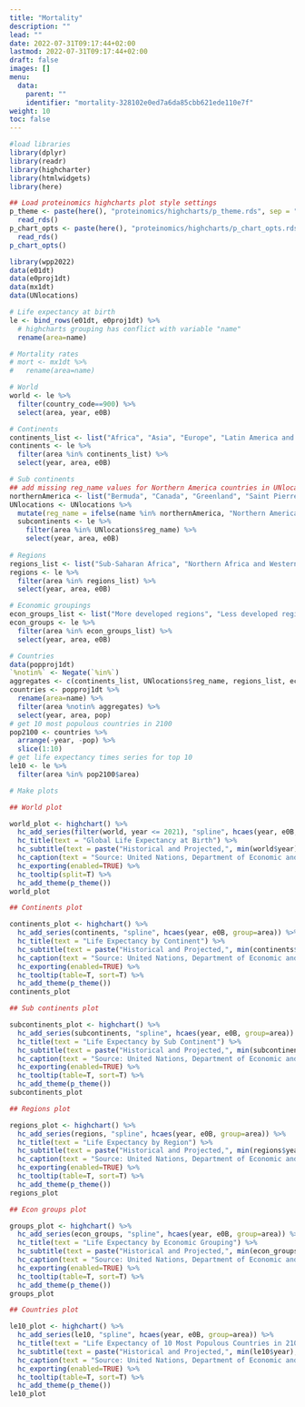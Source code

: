 ```yaml
---
title: "Mortality"
description: ""
lead: ""
date: 2022-07-31T09:17:44+02:00
lastmod: 2022-07-31T09:17:44+02:00
draft: false
images: []
menu:
  data:
    parent: ""
    identifier: "mortality-328102e0ed7a6da85cbb621ede110e7f"
weight: 10
toc: false
---
```


```r
#load libraries
library(dplyr)
library(readr)
library(highcharter)
library(htmlwidgets)
library(here)

## Load proteinomics highcharts plot style settings
p_theme <- paste(here(), "proteinomics/highcharts/p_theme.rds", sep = "/") %>%
  read_rds()
p_chart_opts <- paste(here(), "proteinomics/highcharts/p_chart_opts.rds", sep = "/") %>%
  read_rds()
p_chart_opts()
```

```r
library(wpp2022)
data(e01dt)
data(e0proj1dt)
data(mx1dt)
data(UNlocations)

# Life expectancy at birth
le <- bind_rows(e01dt, e0proj1dt) %>%
  # highcharts grouping has conflict with variable "name"
  rename(area=name)

# Mortality rates
# mort <- mx1dt %>%
#   rename(area=name)

# World
world <- le %>%
  filter(country_code==900) %>%
  select(area, year, e0B)

# Continents
continents_list <- list("Africa", "Asia", "Europe", "Latin America and the Caribbean", "Northern America", "Oceania")
continents <- le %>%
  filter(area %in% continents_list) %>%
  select(year, area, e0B)

# Sub continents
## add missing reg_name values for Northern America countries in UNlocations
northernAmerica <- list("Bermuda", "Canada", "Greenland", "Saint Pierre and Miquelon", "United States of America")
UNlocations <- UNlocations %>%
  mutate(reg_name = ifelse(name %in% northernAmerica, "Northern America", reg_name))
  subcontinents <- le %>%
    filter(area %in% UNlocations$reg_name) %>%
    select(year, area, e0B)
  
# Regions
regions_list <- list("Sub-Saharan Africa", "Northern Africa and Western Asia", "Central and Southern Asia", "Eastern and South-Eastern Asia", "Latin America and the Caribbean", "Oceania (excluding Australia and New Zealand)", "Australia/New Zealand", "Europe and Northern America")
regions <- le %>%
  filter(area %in% regions_list) %>%
  select(year, area, e0B)

# Economic groupings
econ_groups_list <- list("More developed regions", "Less developed regions", "Least developed countries", "Less developed regions, excluding least developed countries", "Less developed regions, excluding China", "Land-locked Developing Countries (LLDC)", "Small Island Developing States (SIDS)", "High-income countries", "Middle-income countries", "Upper-middle-income countries", "Lower-middle-income countries", "Low-income countries", "No income group available")
econ_groups <- le %>%
  filter(area %in% econ_groups_list) %>%
  select(year, area, e0B)

# Countries
data(popproj1dt)
`%notin%` <- Negate(`%in%`)
aggregates <- c(continents_list, UNlocations$reg_name, regions_list, econ_groups_list, "World")
countries <- popproj1dt %>%
  rename(area=name) %>%
  filter(area %notin% aggregates) %>%
  select(year, area, pop) 
# get 10 most populous countries in 2100
pop2100 <- countries %>%
  arrange(-year, -pop) %>%
  slice(1:10)
# get life expectancy times series for top 10
le10 <- le %>%
  filter(area %in% pop2100$area)

```

```r

# Make plots

## World plot

world_plot <- highchart() %>%
  hc_add_series(filter(world, year <= 2021), "spline", hcaes(year, e0B, group=area)) %>%
  hc_title(text = "Global Life Expectancy at Birth") %>%
  hc_subtitle(text = paste("Historical and Projected,", min(world$year), "-", max(world$year))) %>%
  hc_caption(text = "Source: United Nations, Department of Economic and Social Affairs, Population Division (2022). World Population Prospects 2022.") %>%
  hc_exporting(enabled=TRUE) %>%
  hc_tooltip(split=T) %>%
  hc_add_theme(p_theme())
world_plot

## Continents plot

continents_plot <- highchart() %>%
  hc_add_series(continents, "spline", hcaes(year, e0B, group=area)) %>%
  hc_title(text = "Life Expectancy by Continent") %>%
  hc_subtitle(text = paste("Historical and Projected,", min(continents$year), "-", max(continents$year))) %>%
  hc_caption(text = "Source: United Nations, Department of Economic and Social Affairs, Population Division (2022). World Population Prospects 2022.") %>%
  hc_exporting(enabled=TRUE) %>%
  hc_tooltip(table=T, sort=T) %>%
  hc_add_theme(p_theme()) 
continents_plot

## Sub continents plot

subcontinents_plot <- highchart() %>%
  hc_add_series(subcontinents, "spline", hcaes(year, e0B, group=area)) %>%
  hc_title(text = "Life Expectancy by Sub Continent") %>%
  hc_subtitle(text = paste("Historical and Projected,", min(subcontinents$year), "-", max(subcontinents$year))) %>%
  hc_caption(text = "Source: United Nations, Department of Economic and Social Affairs, Population Division (2022). World Population Prospects 2022.") %>%
  hc_exporting(enabled=TRUE) %>%
  hc_tooltip(table=T, sort=T) %>%
  hc_add_theme(p_theme()) 
subcontinents_plot

## Regions plot

regions_plot <- highchart() %>%
  hc_add_series(regions, "spline", hcaes(year, e0B, group=area)) %>%
  hc_title(text = "Life Expectancy by Region") %>%
  hc_subtitle(text = paste("Historical and Projected,", min(regions$year), "-", max(regions$year))) %>%
  hc_caption(text = "Source: United Nations, Department of Economic and Social Affairs, Population Division (2022). World Population Prospects 2022.") %>%
  hc_exporting(enabled=TRUE) %>%
  hc_tooltip(table=T, sort=T) %>%
  hc_add_theme(p_theme()) 
regions_plot

## Econ groups plot

groups_plot <- highchart() %>%
  hc_add_series(econ_groups, "spline", hcaes(year, e0B, group=area)) %>%
  hc_title(text = "Life Expectancy by Economic Grouping") %>%
  hc_subtitle(text = paste("Historical and Projected,", min(econ_groups$year), "-", max(econ_groups$year))) %>%
  hc_caption(text = "Source: United Nations, Department of Economic and Social Affairs, Population Division (2022). World Population Prospects 2022.") %>%
  hc_exporting(enabled=TRUE) %>%
  hc_tooltip(table=T, sort=T) %>%
  hc_add_theme(p_theme()) 
groups_plot

## Countries plot

le10_plot <- highchart() %>%
  hc_add_series(le10, "spline", hcaes(year, e0B, group=area)) %>%
  hc_title(text = "Life Expectancy of 10 Most Populous Countries in 2100") %>%
  hc_subtitle(text = paste("Historical and Projected,", min(le10$year), "-", max(le10$year))) %>%
  hc_caption(text = "Source: United Nations, Department of Economic and Social Affairs, Population Division (2022). World Population Prospects 2022.") %>%
  hc_exporting(enabled=TRUE) %>%
  hc_tooltip(table=T, sort=T) %>%
  hc_add_theme(p_theme()) 
le10_plot

```
